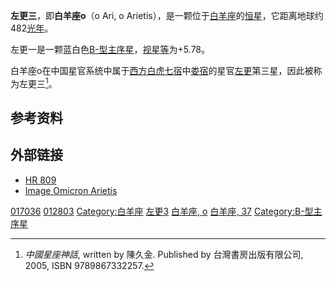 {{Starbox short |
| name=左更三（白羊座ο）<br>ο Arietis
| epoch=[[J2000.0|J2000.0]]
| constell=[[白羊座|白羊座]] 
| 星官= [[娄宿|娄宿]] [[左更|左更]]
| ra=02<sup>h</sup> 44<sup>m</sup> 32.9<sup>s</sup>
| dec=+15° 18' 42"
| spectral=B9Vn
| appmag_v=+5.78
| dist_ly=482 ± 64
| dist_pc=148 ± 20
| names=37 Arietis, [[Harvard_Revised_catalogue|HR]] 809, [[Henry_Draper_Catalogue|HD]] 17036, [[Bonner_Durchmusterung|BD]]+14°457, [[Hipparcos_catalogue|HIP]] 12803, [[Smithsonian_Astrophysical_Observatory_catalogue|SAO]] 93082, GC 3303
| Simbad = HD+17036
}}
'''左更三'''，即'''白羊座ο'''（ο Ari, ο Arietis），是一颗位于[[白羊座|白羊座]]的[[恒星|恒星]]，它距离地球约482[[光年|光年]]。

左更一是一颗蓝白色[[恒星光谱|B-型]][[主序星|主序星]]，[[视星等|视星等]]为+5.78。

白羊座ο在中国星官系统中属于[[二十八宿|西方白虎七宿]]中[[娄宿|娄宿]]的星官[[左更|左更]]第三星，因此被称为左更三<ref>{{zh icon}} ''中國星座神話'', written by 陳久金. Published by 台灣書房出版有限公司, 2005, ISBN 9789867332257.</ref>。

==参考资料==
{{reflist}}

==外部链接==
* [http://webviz.u-strasbg.fr/viz-bin/VizieR-S?HR%20809 HR 809] {{Wayback|url=http://webviz.u-strasbg.fr/viz-bin/VizieR-S?HR%20809 |date=20160303223332 }}
* [http://aladin.u-strasbg.fr/AladinPreview?-c=02+44+32.9738%2B15+18+42.702&ident=*+omi+Ari&submit=Aladin+previewer Image Omicron Arietis]

{{Stars of Aries}}
{{星官|左更|5|8}}
[[Category:HD和HDE天體|017036]]
[[Category:HIP天體|012803]]
[[Category:白羊座|Category:白羊座]]
[[Category:左更_(星官)|左更3]]
[[Category:拜耳天體|白羊座, ο]]
[[Category:佛氏天體|白羊座, 37]]
[[Category:B-型主序星|Category:B-型主序星]]